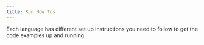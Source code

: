 ```yaml
---
title: Run How Tos
---
```


Each language has different set up instructions you need to follow to get the code examples up and running.

<Tabs groupId="language">
    <TabItem value="java" label="Java">
        <JavaCode />
    </TabItem>
    <TabItem value="nodejs" label="Nodejs">
        <NodejsGetCode />
    </TabItem>
    <TabItem value="python" label="Python">
        <PythonGetCode />
    </TabItem>
    <TabItem value="rust" label="Rust">
        <RustGetCode />
    </TabItem>
</Tabs>
